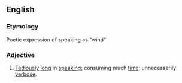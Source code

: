 ==English==
===Etymology===
Poetic expression of speaking as &ldquo;wind&rdquo;

===Adjective===
#[[Tediously]] [[long]] in [[speaking]]; consuming  much [[time]]; unnecessarily [[verbose]].